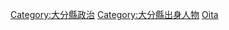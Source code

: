 {{日本行政區劃分類導航|政治人物}}

[[Category:大分縣政治|Category:大分縣政治]]
[[Category:大分縣出身人物|Category:大分縣出身人物]]
[[Category:日本各都道府縣政治人物|Oita]]